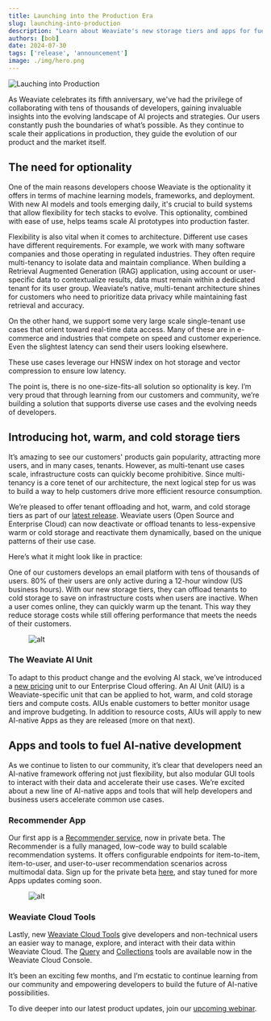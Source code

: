 ```yaml
---
title: Launching into the Production Era
slug: launching-into-production
description: "Learn about Weaviate's new storage tiers and apps for fueling AI application development!"
authors: [bob]
date: 2024-07-30
tags: ['release', 'announcement']
image: ./img/hero.png
---
```


![Lauching into Production](./img/hero.png)

As Weaviate celebrates its fifth anniversary, we've had the privilege of collaborating with tens of thousands of developers, gaining invaluable insights into the evolving landscape of AI projects and strategies. Our users constantly push the boundaries of what’s possible. As they continue to scale their applications in production, they guide the evolution of our product and the market itself. 

## The need for optionality

One of the main reasons developers choose Weaviate is the optionality it offers in terms of machine learning models, frameworks, and deployment. With new AI models and tools emerging daily, it's crucial to build systems that allow flexibility for tech stacks to evolve. This optionality, combined with ease of use, helps teams scale AI prototypes into production faster.

Flexibility is also vital when it comes to architecture. Different use cases have different requirements. For example, we work with many software companies and those operating in regulated industries. They often require multi-tenancy to isolate data and maintain compliance. When building a Retrieval Augmented Generation (RAG) application, using account or user-specific data to contextualize results, data must remain within a dedicated tenant for its user group. Weaviate’s native, multi-tenant architecture shines for customers who need to prioritize data privacy while maintaining fast retrieval and accuracy.

On the other hand, we support some very large scale single-tenant use cases that orient toward real-time data access. Many of these are in e-commerce and industries that compete on speed and customer experience. Even the slightest latency can send their users looking elsewhere. 

These use cases leverage our HNSW index on hot storage and vector compression to ensure low latency. 

The point is, there is no one-size-fits-all solution so optionality is key. I’m very proud that through learning from our customers and community, we’re building a solution that supports diverse use cases and the evolving needs of developers.

## Introducing hot, warm, and cold storage tiers 

It’s amazing to see our customers' products gain popularity, attracting more users, and in many cases, tenants. However, as multi-tenant use cases scale, infrastructure costs can quickly become prohibitive. Since multi-tenancy is a core tenet of our architecture, the next logical step for us was to build a way to help customers drive more efficient resource consumption. 

We’re pleased to offer tenant offloading and hot, warm, and cold storage tiers as part of our [latest release](/developers/weaviate/release-notes/release_1_26). Weaviate users (Open Source and Enterprise Cloud) can now deactivate or offload tenants to less-expensive warm or cold storage and reactivate them dynamically, based on the unique patterns of their use case. 

Here’s what it might look like in practice: 

One of our customers develops an email platform with tens of thousands of users. 80% of their users are only active during a 12-hour window (US business hours). With our new storage tiers, they can offload tenants to cold storage to save on infrastructure costs when users are inactive. When a user comes online, they can quickly warm up the tenant. This way they reduce storage costs while still offering performance that meets the needs of their customers.

<figure style={{ maxWidth: "70%", margin: "0 auto" }}>
  <img
    src={require('./img/image1.png').default}
    alt="alt"
    style={{ width: "100%" }}
  />
</figure>

### The Weaviate AI Unit

To adapt to this product change and the evolving AI stack, we’ve introduced a [new pricing](/pricing) unit to our Enterprise Cloud offering. An AI Unit (AIU) is a Weaviate-specific unit that can be applied to hot, warm, and cold storage tiers and compute costs. AIUs enable customers to better monitor usage and improve budgeting. In addition to resource costs, AIUs will apply to new AI-native Apps as they are released (more on that next).


## Apps and tools to fuel AI-native development 

As we continue to listen to our community, it’s clear that developers need an AI-native framework offering not just flexibility, but also modular GUI tools to interact with their data and accelerate their use cases. We’re excited about a new line of AI-native apps and tools that will help developers and business users accelerate common use cases. 

### Recommender App

Our first app is a [Recommender service](/workbench/recommender), now in private beta. The Recommender is a fully managed, low-code way to build scalable recommendation systems. It offers configurable endpoints for item-to-item, item-to-user, and user-to-user recommendation scenarios across multimodal data. Sign up for the private beta [here](https://events.weaviate.io/early-access), and stay tuned for more Apps updates coming soon. 

<figure style={{ maxWidth: "70%", margin: "0 auto" }}>
  <img
    src={require('./img/image2.png').default}
    alt="alt"
    style={{ width: "100%" }}
  />
</figure>

### Weaviate Cloud Tools

Lastly, new [Weaviate Cloud Tools](/workbench) give developers and non-technical users an easier way to manage, explore, and interact with their data within Weaviate Cloud. The [Query](/workbench/query) and [Collections](/workbench/collections) tools are available now in the Weaviate Cloud Console.


It’s been an exciting few months, and I’m ecstatic to continue learning from our community and empowering developers to build the future of AI-native possibilities. 

To dive deeper into our latest product updates, join our [upcoming webinar](https://events.weaviate.io/update-126). 


<WhatNext />
